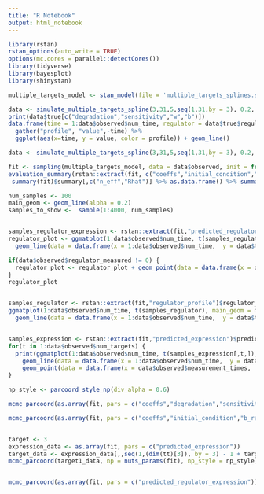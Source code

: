 ```yaml
---
title: "R Notebook"
output: html_notebook
---
```


```r
library(rstan)
rstan_options(auto_write = TRUE)
options(mc.cores = parallel::detectCores())
library(tidyverse)
library(bayesplot)
library(shinystan)
```





```r
multiple_targets_model <- stan_model(file = 'multiple_targets_splines.stan')
```

```r
data <- simulate_multiple_targets_spline(3,31,5,seq(1,31,by = 3), 0.2, 0.2, regulator_measured = TRUE)
print(data$true[c("degradation","sensitivity","w","b")])
data.frame(time = 1:data$observed$num_time, regulator = data$true$regulator_expression, target1 = data$true$expression[1,], target2 = data$true$expression[2,], target3 = data$true$expression[3,]) %>%
  gather("profile", "value",-time) %>%
  ggplot(aes(x=time, y = value, color = profile)) + geom_line()
```

```r
data <- simulate_multiple_targets_spline(3,31,5,seq(1,31,by = 3), 0.2, 0.2, regulator_measured = TRUE)

fit <- sampling(multiple_targets_model, data = data$observed, init = function(x) { data$true })
evaluation_summary(rstan::extract(fit, c("coeffs","initial_condition","sensitivity","degradation", "intercept","w","b")), data$true, printParamsResults = TRUE)
 summary(fit)$summary[,c("n_eff","Rhat")] %>% as.data.frame() %>% summarise(min_n_eff = min(n_eff),max_Rhat = max(Rhat))

num_samples <- 100
main_geom <- geom_line(alpha = 0.2)
samples_to_show <-  sample(1:4000, num_samples)


samples_regulator_expression <- rstan::extract(fit,"predicted_regulator_expression")$predicted_regulator_expression[samples_to_show,]
regulator_plot <- ggmatplot(1:data$observed$num_time, t(samples_regulator_expression), main_geom = main_geom) +
  geom_line(data = data.frame(x = 1:data$observed$num_time,  y = data$true$regulator_expression), aes(x=x, y=y), inherit.aes = FALSE, color = "black") + ggtitle("Regulator")

if(data$observed$regulator_measured != 0) {
  regulator_plot <- regulator_plot + geom_point(data = data.frame(x = data$observed$measurement_times,  y = data$observed$regulator_expression), aes(x=x, y=y), inherit.aes = FALSE, color = "#ba1b1d", size = 3) 
}
regulator_plot


samples_regulator <- rstan::extract(fit,"regulator_profile")$regulator_profile[samples_to_show,]
ggmatplot(1:data$observed$num_time, t(samples_regulator), main_geom = main_geom) +
  geom_line(data = data.frame(x = 1:data$observed$num_time,  y = data$true$regulator_profile), aes(x=x, y=y), inherit.aes = FALSE, color = "black") + ggtitle("Regulator raw")


samples_expression <- rstan::extract(fit,"predicted_expression")$predicted_expression[samples_to_show,,,drop=FALSE]
for(t in 1:data$observed$num_targets) { 
  print(ggmatplot(1:data$observed$num_time, t(samples_expression[,t,]), main_geom = main_geom) +
    geom_line(data = data.frame(x = 1:data$observed$num_time,  y = data$true$expression[t,]), aes(x=x, y=y), inherit.aes = FALSE, color = "black") + 
    geom_point(data = data.frame(x = data$observed$measurement_times,  y = data$observed$expression[t,]), aes(x=x, y=y), inherit.aes = FALSE, color = "#ba1b1d", size = 3) + ggtitle(paste0("Target ",t)))
}


```
```r
np_style <- parcoord_style_np(div_alpha = 0.6)

mcmc_parcoord(as.array(fit, pars = c("coeffs","degradation","sensitivity","initial_condition","w","b_raw","intercept_raw")), np = nuts_params(fit), np_style = np_style)

mcmc_parcoord(as.array(fit, pars = c("coeffs","initial_condition","b_raw","intercept_raw")), np = nuts_params(fit), np_style = np_style)


target <- 3
expression_data <- as.array(fit, pars = c("predicted_expression"))
target_data <- expression_data[,,seq(1,(dim(tt)[3]), by = 3) - 1 + target]
mcmc_parcoord(target1_data, np = nuts_params(fit), np_style = np_style)


mcmc_parcoord(as.array(fit, pars = c("predicted_regulator_expression")), np = nuts_params(fit), np_style = np_style)

```

